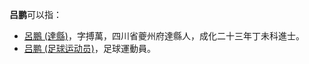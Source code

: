 '''吕鹏'''可以指：
* [[呂鵬_(達縣)|呂鵬 (達縣)]]，字搏萬，四川省夔州府達縣人，成化二十三年丁未科進士。
* [[吕鹏_(足球运动员)|吕鹏 (足球运动员)]]，足球運動員。

{{消歧義|P|Cat=二字呂姓人名消歧義}}